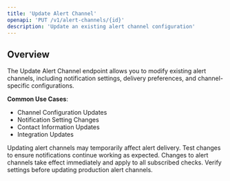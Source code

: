```yaml
---
title: 'Update Alert Channel'
openapi: 'PUT /v1/alert-channels/{id}'
description: 'Update an existing alert channel configuration'
---
```


## Overview

The Update Alert Channel endpoint allows you to modify existing alert channels, including notification settings, delivery preferences, and channel-specific configurations.

**Common Use Cases**:
- Channel Configuration Updates
- Notification Setting Changes
- Contact Information Updates
- Integration Updates

<Warning>
Updating alert channels may temporarily affect alert delivery. Test changes to ensure notifications continue working as expected.
</Warning>

<Note>
Changes to alert channels take effect immediately and apply to all subscribed checks. Verify settings before updating production alert channels.
</Note>